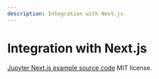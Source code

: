 ```yaml
---
description: Integration with Next.js.
---
```



# Integration with Next.js

<ModalImage
  small="https://datalayer-jupyter-examples.s3.amazonaws.com/jupyter-react-nextjs.png"
  large="https://datalayer-jupyter-examples.s3.amazonaws.com/jupyter-react-nextjs.png"
  alt="Jupyter UI Next.js"
/>

[Jupyter Next.js example source code](https://github.com/datalayer/jupyter-ui/tree/main/examples/next-js) MIT license.

